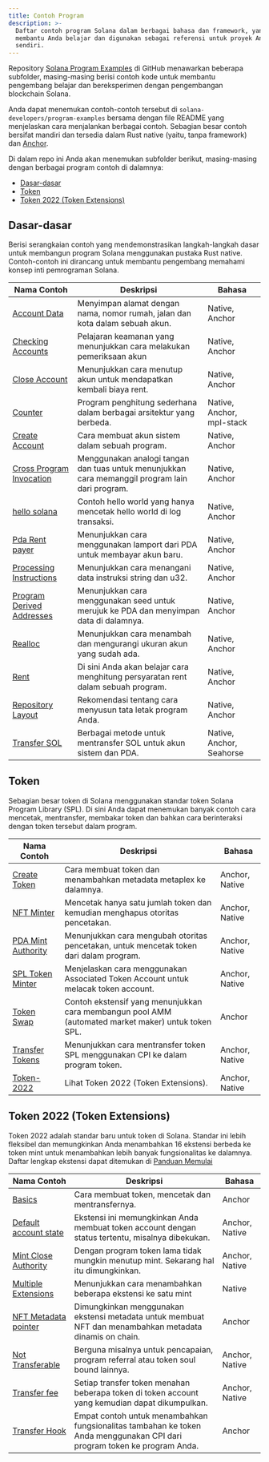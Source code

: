 ```yaml
---
title: Contoh Program
description: >-
  Daftar contoh program Solana dalam berbagai bahasa dan framework, yang dapat
  membantu Anda belajar dan digunakan sebagai referensi untuk proyek Anda
  sendiri.
---
```


Repository
[Solana Program Examples](https://github.com/solana-developers/program-examples)
di GitHub menawarkan beberapa subfolder, masing-masing berisi contoh kode untuk
membantu pengembang belajar dan bereksperimen dengan pengembangan blockchain
Solana.

Anda dapat menemukan contoh-contoh tersebut di
`solana-developers/program-examples` bersama dengan file README yang menjelaskan
cara menjalankan berbagai contoh. Sebagian besar contoh bersifat mandiri dan
tersedia dalam Rust native (yaitu, tanpa framework) dan
[Anchor](https://www.anchor-lang.com/docs/installation).

Di dalam repo ini Anda akan menemukan subfolder berikut, masing-masing dengan
berbagai program contoh di dalamnya:

- [Dasar-dasar](#basics)
- [Token](#tokens)
- [Token 2022 (Token Extensions)](#token-2022-token-extensions)

## Dasar-dasar

Berisi serangkaian contoh yang mendemonstrasikan langkah-langkah dasar untuk
membangun program Solana menggunakan pustaka Rust native. Contoh-contoh ini
dirancang untuk membantu pengembang memahami konsep inti pemrograman Solana.

| Nama Contoh                                                                                                                   | Deskripsi                                                                                       | Bahasa                    |
| ----------------------------------------------------------------------------------------------------------------------------- | ----------------------------------------------------------------------------------------------- | ------------------------- |
| [Account Data](https://github.com/solana-developers/program-examples/tree/main/basics/account-data)                           | Menyimpan alamat dengan nama, nomor rumah, jalan dan kota dalam sebuah akun.                    | Native, Anchor            |
| [Checking Accounts](https://github.com/solana-developers/program-examples/tree/main/basics/checking-accounts)                 | Pelajaran keamanan yang menunjukkan cara melakukan pemeriksaan akun                             | Native, Anchor            |
| [Close Account](https://github.com/solana-developers/program-examples/tree/main/basics/close-account)                         | Menunjukkan cara menutup akun untuk mendapatkan kembali biaya rent.                             | Native, Anchor            |
| [Counter](https://github.com/solana-developers/program-examples/tree/main/basics/counter)                                     | Program penghitung sederhana dalam berbagai arsitektur yang berbeda.                            | Native, Anchor, mpl-stack |
| [Create Account](https://github.com/solana-developers/program-examples/tree/main/basics/create-account)                       | Cara membuat akun sistem dalam sebuah program.                                                  | Native, Anchor            |
| [Cross Program Invocation](https://github.com/solana-developers/program-examples/tree/main/basics/cross-program-invocation)   | Menggunakan analogi tangan dan tuas untuk menunjukkan cara memanggil program lain dari program. | Native, Anchor            |
| [hello solana](https://github.com/solana-developers/program-examples/tree/main/basics/hello-solana)                           | Contoh hello world yang hanya mencetak hello world di log transaksi.                            | Native, Anchor            |
| [Pda Rent payer](https://github.com/solana-developers/program-examples/tree/main/basics/pda-rent-payer)                       | Menunjukkan cara menggunakan lamport dari PDA untuk membayar akun baru.                         | Native, Anchor            |
| [Processing Instructions](https://github.com/solana-developers/program-examples/tree/main/basics/processing-instructions)     | Menunjukkan cara menangani data instruksi string dan u32.                                       | Native, Anchor            |
| [Program Derived Addresses](https://github.com/solana-developers/program-examples/tree/main/basics/program-derived-addresses) | Menunjukkan cara menggunakan seed untuk merujuk ke PDA dan menyimpan data di dalamnya.          | Native, Anchor            |
| [Realloc](https://github.com/solana-developers/program-examples/tree/main/basics/realloc)                                     | Menunjukkan cara menambah dan mengurangi ukuran akun yang sudah ada.                            | Native, Anchor            |
| [Rent](https://github.com/solana-developers/program-examples/tree/main/basics/rent)                                           | Di sini Anda akan belajar cara menghitung persyaratan rent dalam sebuah program.                | Native, Anchor            |
| [Repository Layout](https://github.com/solana-developers/program-examples/tree/main/basics/repository-layout)                 | Rekomendasi tentang cara menyusun tata letak program Anda.                                      | Native, Anchor            |
| [Transfer SOL](https://github.com/solana-developers/program-examples/tree/main/basics/transfer-sol)                           | Berbagai metode untuk mentransfer SOL untuk akun sistem dan PDA.                                | Native, Anchor, Seahorse  |

## Token

Sebagian besar token di Solana menggunakan standar token Solana Program Library
(SPL). Di sini Anda dapat menemukan banyak contoh cara mencetak, mentransfer,
membakar token dan bahkan cara berinteraksi dengan token tersebut dalam program.

| Nama Contoh                                                                                                     | Deskripsi                                                                                           | Bahasa         |
| --------------------------------------------------------------------------------------------------------------- | --------------------------------------------------------------------------------------------------- | -------------- |
| [Create Token](https://github.com/solana-developers/program-examples/tree/main/tokens/create-token)             | Cara membuat token dan menambahkan metadata metaplex ke dalamnya.                                   | Anchor, Native |
| [NFT Minter](https://github.com/solana-developers/program-examples/tree/main/tokens/nft-minter)                 | Mencetak hanya satu jumlah token dan kemudian menghapus otoritas pencetakan.                        | Anchor, Native |
| [PDA Mint Authority](https://github.com/solana-developers/program-examples/tree/main/tokens/pda-mint-authority) | Menunjukkan cara mengubah otoritas pencetakan, untuk mencetak token dari dalam program.             | Anchor, Native |
| [SPL Token Minter](https://github.com/solana-developers/program-examples/tree/main/tokens/spl-token-minter)     | Menjelaskan cara menggunakan Associated Token Account untuk melacak token account.                  | Anchor, Native |
| [Token Swap](https://github.com/solana-developers/program-examples/tree/main/tokens/token-swap)                 | Contoh ekstensif yang menunjukkan cara membangun pool AMM (automated market maker) untuk token SPL. | Anchor         |
| [Transfer Tokens](https://github.com/solana-developers/program-examples/tree/main/tokens/transfer-tokens)       | Menunjukkan cara mentransfer token SPL menggunakan CPI ke dalam program token.                      | Anchor, Native |
| [Token-2022](https://github.com/solana-developers/program-examples/tree/main/tokens/token-2022)                 | Lihat Token 2022 (Token Extensions).                                                                | Anchor, Native |

## Token 2022 (Token Extensions)

Token 2022 adalah standar baru untuk token di Solana. Standar ini lebih
fleksibel dan memungkinkan Anda menambahkan 16 ekstensi berbeda ke token mint
untuk menambahkan lebih banyak fungsionalitas ke dalamnya. Daftar lengkap
ekstensi dapat ditemukan di
[Panduan Memulai](/developers/guides/token-extensions/getting-started)

| Nama Contoh                                                                                                                      | Deskripsi                                                                                                                | Bahasa         |
| -------------------------------------------------------------------------------------------------------------------------------- | ------------------------------------------------------------------------------------------------------------------------ | -------------- |
| [Basics](https://github.com/solana-developers/program-examples/tree/main/tokens/token-2022/basics/anchor)                        | Cara membuat token, mencetak dan mentransfernya.                                                                         | Anchor         |
| [Default account state](https://github.com/solana-developers/program-examples/tree/main/tokens/token-2022/default-account-state) | Ekstensi ini memungkinkan Anda membuat token account dengan status tertentu, misalnya dibekukan.                         | Anchor, Native |
| [Mint Close Authority](https://github.com/solana-developers/program-examples/tree/main/tokens/token-2022/mint-close-authority)   | Dengan program token lama tidak mungkin menutup mint. Sekarang hal itu dimungkinkan.                                     | Anchor, Native |
| [Multiple Extensions](https://github.com/solana-developers/program-examples/tree/main/tokens/token-2022/multiple-extensions)     | Menunjukkan cara menambahkan beberapa ekstensi ke satu mint                                                              | Native         |
| [NFT Metadata pointer](https://github.com/solana-developers/program-examples/tree/main/tokens/token-2022/nft-meta-data-pointer)  | Dimungkinkan menggunakan ekstensi metadata untuk membuat NFT dan menambahkan metadata dinamis on chain.                  | Anchor         |
| [Not Transferable](https://github.com/solana-developers/program-examples/tree/main/tokens/token-2022/non-transferable)           | Berguna misalnya untuk pencapaian, program referral atau token soul bound lainnya.                                       | Anchor, Native |
| [Transfer fee](https://github.com/solana-developers/program-examples/tree/main/tokens/token-2022/transfer-fee)                   | Setiap transfer token menahan beberapa token di token account yang kemudian dapat dikumpulkan.                           | Anchor, Native |
| [Transfer Hook](https://github.com/solana-developers/program-examples/tree/main/tokens/token-2022/transfer-hook)                 | Empat contoh untuk menambahkan fungsionalitas tambahan ke token Anda menggunakan CPI dari program token ke program Anda. | Anchor         |
